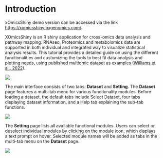 # Introduction

xOmicsShiny demo version can be accessed via the link [https://xomicsshiny.bxgenomics.com/](https://xomicsshiny.bxgenomics.com/){target="_blank"}. 

XOmicsShiny is an R shiny application for cross-omics data analysis and pathway mapping. RNAseq, Proteomics and metabolomics data are supported in both individual and integrated way to visualize statistical analysis results. This tutorial provides a detailed guide on using the different functionalities and customizing the tools to best fit data analysis and plotting needs, using published multiomic dataset as examples ([Williams et al., 2022](https://doi.org/10.1016/j.cels.2021.09.005){target="_blank"}).

[![](`r pic_path`f1-1.png)](`r pic_path`f1-1.png)

The main interface consists of two tabs: **Dataset** and **Setting**. The **Dataset** page features a multi-tab menu for various functionality modules. Before loading a dataset, the default tabs include Select Dataset, four tabs displaying dataset information, and a Help tab explaining the sub-tab functions. 

[![](`r pic_path`f1-2.png)](`r pic_path`f1-2.png)

The **Setting** page lists all available functional modules. Users can select or deselect individual modules by clicking on the module icon, which displays a text prompt on hover. Selected module names will be added as tabs in the multi-tab menu on the **Dataset** page.

[![](`r pic_path`f1-3.png)](`r pic_path`f1-3.png)